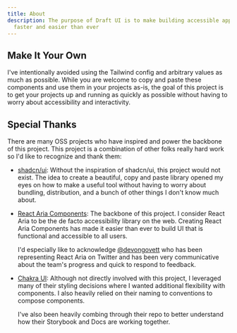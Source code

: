 ```yaml
---
title: About
description: The purpose of Draft UI is to make building accessible applications
  faster and easier than ever
---
```


## Make It Your Own

I've intentionally avoided using the Tailwind config and
arbitrary values as much as possible. While you are welcome to copy
and paste these components and use them in your projects as-is, the
goal of this project is to get your projects up and running as quickly
as possible without having to worry about accessibility and
interactivity.

## Special Thanks

There are many OSS projects who have inspired and power the backbone
of this project. This project is a combination of other folks really
hard work so I'd like to recognize and thank them:

- [shadcn/ui](https://ui.shadcn.com): Without the inspiration of shadcn/ui, this project would not
  exist. The idea to create a beautiful, copy and paste library
  opened my eyes on how to make a useful tool without having to
  worry about bundling, distribution, and a bunch of other things I
  don't know much about.

- [React Aria Components](https://react-spectrum.adobe.com/react-aria/react-aria-components.html): The backbone of this project. I consider React Aria to be the de
  facto accessibility library on the web. Creating React Aria
  Components has made it easier than ever to build UI that is
  functional and accessible to all users.

  I'd especially like to acknowledge [@devongovett](https://twitter.com/devongovett)
  who has been representing React Aria on Twitter and has been very
  communicative about the team's progress and quick to respond
  to feedback.

- [Chakra UI](): Although not directly involved with this project, I leveraged
  many of their styling decisions where I wanted additional
  flexibility with components. I also heavily relied on their naming
  to conventions to compose components.

  I've also been heavily combing through their repo to better
  understand how their Storybook and Docs are working together.

